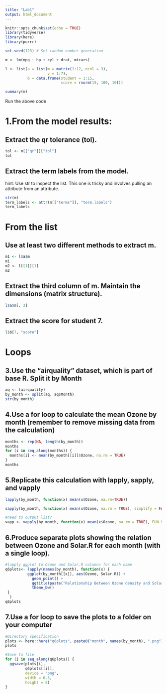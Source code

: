 ```yaml
---
title: "Lab1"
output: html_document
---
```


```r
knitr::opts_chunk$set(echo = TRUE)
library(tidyverse)
library(here)
library(purrr)
```



```r
set.seed(123) # Set random number generation

m <- lm(mpg ~ hp + cyl + drat, mtcars)

l <- list(a = list(m = matrix(1:12, ncol = 3),
              	   v = 1:7),
          b = data.frame(student = 1:15,
                         score = rnorm(15, 100, 10)))

summary(m)
```

Run the above code

# 1.From the model results:

## Extract the qr tolerance (tol).

```r
tol <- m[["qr"]]["tol"]
tol
```

## Extract the term labels from the model.
hint: Use str to inspect the list. This one is tricky and involves pulling an attribute from an attribute.

```r
str(m)
term_labels <- attr(m[["terms"]], "term.labels")
term_labels

```

# From the list

## Use at least two different methods to extract m.

```r
m1 <- l$a$m
m1
m2 <- l[[1]][1]
m2
```

## Extract the third column of m. Maintain the dimensions (matrix structure).

```r
l$a$m[, 3]
```

## Extract the score for student 7.

```r
l$b[7, "score"]
```


# **Loops**

## 3.Use the “airquality” dataset, which is part of base R. Split it by Month
```r
aq <- (airquality)
by_month <- split(aq, aq$Month)
str(by_month)
```

## 4.Use a for loop to calculate the mean Ozone by month (remember to remove missing data from the calculation)

```r
months <- rep(NA, length(by_month))
months
for (i in seq_along(months)) {
  months[i] <- mean(by_month[[i]]$Ozone, na.rm = TRUE)
}
months
```
## 5.Replicate this calculation with lapply, sapply, and vapply

```r
lapply(by_month, function(x) mean(x$Ozone, na.rm=TRUE))

sapply(by_month, function(x) mean(x$Ozone, na.rm = TRUE), simplify = FALSE)

#need to output list? 
vapp <- vapply(by_month, function(x) mean(x$Ozone, na.rm = TRUE), FUN.VALUE = double(1)) %>% as.list()
```

## 6.Produce separate plots showing the relation between Ozone and Solar.R for each month (with a single loop).

```r
#lapply ggplot to Ozone and Solar.R columns for each name
q6plots<- lapply(names(by_month), function(x) {
          ggplot(by_month[[x]], aes(Ozone, Solar.R)) +
            geom_point() +
            ggtitle(paste("Relationship Between Ozone density and Solar radiation \nfor month", names(by_month[x]))) +
            theme_bw()
 }
  )
q6plots

```

## 7.Use a for loop to save the plots to a folder on your computer

```r
#Directory specification
plots <- here::here("q6plots", paste0("month", names(by_month), ".png"))
plots

#Save to file
for (i in seq_along(q6plots)) {
  ggsave(plots[i],
         q6plots[[i]],
         device = "png",
         width = 6.5,
         height = 8)
}
```